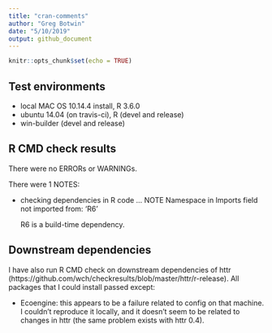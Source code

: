 ```yaml
---
title: "cran-comments"
author: "Greg Botwin"
date: "5/10/2019"
output: github_document
---
```


```r
knitr::opts_chunk$set(echo = TRUE)
```

## Test environments
* local MAC OS 10.14.4 install, R 3.6.0
* ubuntu 14.04 (on travis-ci), R (devel and release)
* win-builder (devel and release)

## R CMD check results
There were no ERRORs or WARNINGs. 

There were 1 NOTES:

* checking dependencies in R code ... NOTE
  Namespace in Imports field not imported from: 'R6'

  R6 is a build-time dependency.

## Downstream dependencies
I have also run R CMD check on downstream dependencies of httr 
(https://github.com/wch/checkresults/blob/master/httr/r-release). 
All packages that I could install passed except:

* Ecoengine: this appears to be a failure related to config on 
  that machine. I couldn't reproduce it locally, and it doesn't 
  seem to be related to changes in httr (the same problem exists 
  with httr 0.4).
